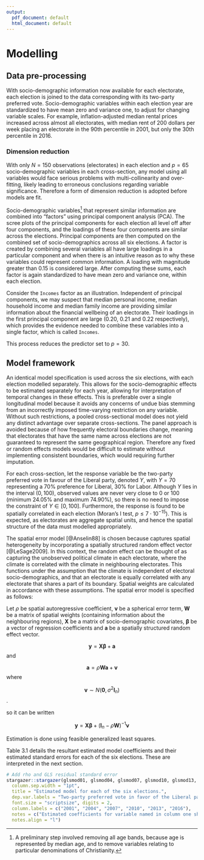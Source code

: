 ```yaml
---
output:
  pdf_document: default
  html_document: default
---
```

# Modelling {#modelling}

## Data pre-processing
With socio-demographic information now available for each electorate, each election is joined to the data  corresponding with its two-party preferred vote. Socio-demographic variables within each election year are standardized to have mean zero and variance one, to adjust for changing variable scales. For example, inflation-adjusted median rental prices increased across almost all electorates, with median rent of 200 dollars per week placing an electorate in the 90th percentile in 2001, but only the 30th percentile in 2016.

### Dimension reduction
With only $N = 150$ observations (electorates) in each election and $p = 65$ socio-demographic variables in each cross-section, any model using all variables would face serious problems with multi-collinearity and over-fitting, likely leading to erroneous conclusions regarding variable significance. Therefore a form of dimension reduction is adopted before models are fit. 

Socio-demographic variables[^2] that represent similar information are combined into "factors" using principal component analysis (PCA). The scree plots of the principal components for each election all level off after four components, and the loadings of these four components are similar across the elections. Principal components are then computed on the combined set of socio-demographics across all six elections. A factor is created by combining several variables all have large loadings in a particular component and when there is an intuitive reason as to why these variables could represent common information. A loading with magnitude greater than 0.15 is considered large. After computing these sums, each factor is again standardized to have mean zero and variance one, within each election. 

Consider the `Incomes` factor as an illustration. Independent of principal components, we may suspect that median personal income, median household income and median family income are providing similar information about the financial wellbeing of an electorate. Their loadings in the first principal component are large (0.20, 0.21 and 0.22 respectively), which provides the evidence needed to combine these variables into a single factor, which is called `Incomes`.

This process reduces the predictor set to $p = 30$.

[^2]: A preliminary step involved removing all age bands, because age is represented by median age, and to remove variables relating to particular denominations of Christianity.

## Model framework
An identical model specification is used across the six elections, with each election modelled separately. This allows for the socio-demographic effects to be estimated separately for each year, allowing for interpretation of temporal changes in these effects. This is preferable over a single longitudinal model because it avoids any concerns of undue bias stemming from an incorrectly imposed time-varying restriction on any variable. Without such restrictions, a pooled cross-sectional model does not yield any distinct advantage over separate cross-sections. The panel approach is avoided because of how frequently electoral boundaries change, meaning that electorates that have the same name across elections are not guaranteed to represent the same geographical region. Therefore any fixed or random effects models would be difficult to estimate without implementing consistent boundaries, which would requiring further imputation. 

For each cross-section, let the response variable be the two-party preferred vote in favour of the Liberal party, denoted $Y$, with $Y = 70$ representing a 70% preference for Liberal, 30% for Labor. Although $Y$ lies in the interval $(0,100)$, observed values are never very close to 0 or 100 (minimum $24.05 \%$ and maximum $74.90 \%$), so there is no need to impose the constraint of $Y \in [0,100]$. Furthermore, the response is found to be spatially correlated in each election (Moran's I test, $p \le 7\cdot10^{-15}$). This is expected, as electorates are aggregate spatial units, and hence the spatial structure of the data must modelled appropriately. 

The spatial error model [@Anselin88] is chosen because captures spatial heterogeneity by incorporating a spatially structured random effect vector [@LeSage2009]. In this context, the random effect can be thought of as capturing the unobserved political climate in each electorate, where the climate is correlated with the climate in neighbouring electorates. This functions under the assumption that the climate is independent of electoral socio-demographics, and that an electorate is equally correlated with any electorate that shares a part of its boundary. Spatial weights are calculated in accordance with these assumptions. The spatial error model is specified as follows:

Let $\rho$ be spatial autoregressive coefficient, $\boldsymbol v$ be a spherical error term, ${\boldsymbol W}$ be a matrix of spatial weights (containing information about the neighbouring regions), $\boldsymbol X$ be a matrix of socio-demographic covariates, $\boldsymbol \beta$ be a vector of regression coefficients and $\boldsymbol a$ be a spatially structured random effect vector.

$${\boldsymbol y} = {\boldsymbol X} {\boldsymbol \beta} + {\boldsymbol a}$$
and

$${\boldsymbol a} = \rho {\boldsymbol W} {\boldsymbol a} + {\boldsymbol v}$$
where 

$${\boldsymbol v} \sim N({\boldsymbol 0}, \sigma^2 {\boldsymbol I_n})$$.

so it can be written

$${\boldsymbol y} = {\boldsymbol X} {\boldsymbol \beta} + ({\boldsymbol I}_n-\rho {\boldsymbol W})^{-1}{\boldsymbol v}$$

Estimation is done using feasible generalized least squares.

Table 3.1 details the resultant estimated model coefficients and their estimated standard errors for each of the six elections. These are interpreted in the next section.

```r
# Add rho and GLS residual standard error
stargazer::stargazer(glsmod01, glsmod04, glsmod07, glsmod10, glsmod13, glsmod16, header = FALSE, 
  column.sep.width = "1pt", 
  title = "Estimated model for each of the six elections.",
  dep.var.labels = "Two-party preferred vote in favor of the Liberal party", 
  font.size = "scriptsize", digits = 2, 
  column.labels = c("2001", "2004", "2007", "2010", "2013", "2016"),
  notes = c("Estimated coefficients for variable named in column one shown for", "election year indicated by column heading, with estimated standard", "deviation for each coefficient shown below in parenthesis. Overall", "summary measures for each regression equation are provided in the", "bottom panel."),
  notes.align = "l")
```


\begin{table}[!htbp] \centering 
  \caption{Estimated model for each of the six elections.} 
  \label{} 
\scriptsize 
\begin{tabular}{@{\extracolsep{1pt}}lcccccc} 
\\[-1.8ex]\hline 
\hline \\[-1.8ex] 
 & \multicolumn{6}{c}{\textit{Dependent variable:}} \\ 
\cline{2-7} 
\\[-1.8ex] & \multicolumn{6}{c}{Two-party preferred vote in favor of the Liberal party} \\ 
 & 2001 & 2004 & 2007 & 2010 & 2013 & 2016 \\ 
\\[-1.8ex] & (1) & (2) & (3) & (4) & (5) & (6)\\ 
\hline \\[-1.8ex] 
 $\rho$ & 0.44$^{***}$ & 0.15$^{*}$ & $-$0.04 & 0.15 & 0.29 & 0.48$^{***}$ \\ 
  & (0.15) & (0.17) & (0.19) & (0.17) & (0.16) & (0.16) \\ 
  & & & & & & \\ 
 AusCitizen & $-$2.77 & $-$2.83 & 0.67 & 1.00 & $-$0.87 & $-$1.53 \\ 
  & (2.51) & (2.63) & (2.57) & (2.93) & (2.90) & (2.95) \\ 
  & & & & & & \\ 
 Born\_Asia & 2.63 & 0.74 & $-$1.37 & $-$7.58$^{***}$ & $-$2.56 & $-$2.13 \\ 
  & (3.03) & (2.55) & (1.96) & (2.68) & (2.58) & (2.20) \\ 
  & & & & & & \\ 
 Born\_MidEast & 1.92 & 3.22$^{*}$ & 2.92$^{*}$ & 1.79 & 1.70 & $-$0.82 \\ 
  & (1.53) & (1.78) & (1.51) & (1.54) & (1.54) & (1.56) \\ 
  & & & & & & \\ 
 Born\_SE\_Europe & 1.02 & 0.04 & $-$0.20 & $-$1.72 & $-$1.25 & $-$1.63 \\ 
  & (2.34) & (2.05) & (1.17) & (1.34) & (1.15) & (0.99) \\ 
  & & & & & & \\ 
 Born\_UK & $-$0.49 & $-$0.87 & 0.29 & $-$0.29 & $-$0.35 & $-$1.37 \\ 
  & (1.04) & (0.90) & (0.80) & (1.05) & (1.00) & (0.98) \\ 
  & & & & & & \\ 
 BornElsewhere & $-$1.08 & $-$0.51 & 5.01 & 9.78$^{**}$ & 4.04 & 1.74 \\ 
  & (3.40) & (3.67) & (3.59) & (4.47) & (4.46) & (4.52) \\ 
  & & & & & & \\ 
 Buddhism & 1.50 & 2.84$^{*}$ & 0.90 & 2.41$^{*}$ & 1.09 & 1.51 \\ 
  & (1.94) & (1.61) & (1.25) & (1.40) & (1.25) & (1.24) \\ 
  & & & & & & \\ 
 Christianity & 0.53 & 3.44 & $-$1.93 & $-$0.60 & 3.08 & 5.17$^{**}$ \\ 
  & (4.58) & (4.19) & (3.45) & (3.44) & (2.79) & (2.52) \\ 
  & & & & & & \\ 
 CurrentlyStudying & $-$1.14 & 1.69 & 4.03$^{***}$ & 3.28$^{***}$ & 1.73 & $-$0.09 \\ 
  & (1.01) & (1.09) & (1.12) & (1.21) & (1.17) & (1.13) \\ 
  & & & & & & \\ 
 DeFacto & $-$6.42$^{***}$ & $-$5.04$^{**}$ & $-$6.55$^{***}$ & $-$8.60$^{***}$ & $-$9.73$^{***}$ & $-$11.02$^{***}$ \\ 
  & (1.69) & (2.00) & (1.90) & (2.57) & (2.62) & (2.55) \\ 
  & & & & & & \\ 
 DiffAddress & 3.86$^{***}$ & 4.63$^{***}$ & 3.40$^{***}$ & 4.72$^{***}$ & 5.02$^{***}$ & 6.93$^{***}$ \\ 
  & (0.95) & (1.03) & (0.88) & (1.60) & (1.71) & (1.50) \\ 
  & & & & & & \\ 
 Distributive & 1.67 & 2.75$^{**}$ & 2.25$^{**}$ & 2.88$^{**}$ & 2.76$^{**}$ & 1.65 \\ 
  & (1.08) & (1.13) & (1.02) & (1.30) & (1.25) & (1.17) \\ 
  & & & & & & \\ 
 Education & 0.62 & 1.94 & $-$0.77 & $-$1.82 & $-$0.90 & $-$3.04 \\ 
  & (2.23) & (2.86) & (2.89) & (3.35) & (3.04) & (2.99) \\ 
  & & & & & & \\ 
 Extractive & 4.69$^{***}$ & 5.31$^{***}$ & 5.81$^{***}$ & 6.97$^{***}$ & 6.09$^{***}$ & 6.81$^{***}$ \\ 
  & (1.36) & (1.23) & (1.16) & (1.48) & (1.42) & (1.31) \\ 
  & & & & & & \\ 
 FamHouseSize & $-$2.94 & $-$5.11$^{*}$ & $-$9.67$^{***}$ & $-$8.22$^{**}$ & $-$6.16$^{*}$ & $-$4.35 \\ 
  & (2.27) & (2.78) & (2.66) & (3.28) & (3.15) & (2.86) \\ 
  & & & & & & \\ 
 Incomes & 2.99$^{*}$ & 2.95 & 4.36$^{*}$ & 2.73 & 4.19 & 8.46$^{***}$ \\ 
  & (1.76) & (2.60) & (2.56) & (3.06) & (2.68) & (2.57) \\ 
  & & & & & & \\ 
 Indigenous & 3.97$^{***}$ & 5.62$^{***}$ & 6.81$^{***}$ & 5.90$^{***}$ & 6.12$^{***}$ & 4.47$^{***}$ \\ 
  & (1.26) & (1.35) & (1.17) & (1.49) & (1.49) & (1.38) \\ 
  & & & & & & \\ 
 Islam & 0.15 & 0.61 & $-$1.21 & $-$1.04 & 1.20 & 2.64 \\ 
  & (2.03) & (2.00) & (1.80) & (1.94) & (1.71) & (1.72) \\ 
  & & & & & & \\ 
 Judaism & 1.02 & 1.74 & 0.01 & 0.46 & 1.60$^{*}$ & 1.96$^{***}$ \\ 
  & (1.38) & (1.26) & (1.00) & (1.05) & (0.85) & (0.71) \\ 
  & & & & & & \\ 
 ManagerAdminClericalSales & 2.10$^{***}$ & 3.28$^{***}$ & 5.21$^{***}$ & 4.32$^{***}$ & 3.99$^{***}$ & 4.62$^{***}$ \\ 
  & (0.70) & (0.85) & (0.78) & (1.00) & (0.99) & (1.03) \\ 
  & & & & & & \\ 
 Married & 2.27 & 5.50$^{**}$ & 5.06$^{*}$ & 5.07$^{*}$ & 1.46 & $-$1.39 \\ 
  & (2.26) & (2.79) & (2.59) & (2.91) & (2.71) & (2.64) \\ 
  & & & & & & \\ 
 MedianAge & 1.54 & 3.73$^{**}$ & 1.86 & 2.08 & 2.28 & 2.94$^{*}$ \\ 
  & (1.30) & (1.55) & (1.65) & (2.08) & (1.88) & (1.63) \\ 
  & & & & & & \\ 
 NoReligion & 1.06 & 3.43 & $-$0.31 & 0.25 & 3.53 & 5.76$^{**}$ \\ 
  & (3.85) & (3.45) & (2.90) & (2.98) & (2.58) & (2.59) \\ 
  & & & & & & \\ 
 OneParent\_House & $-$1.00 & 1.37 & 1.66 & 0.22 & 0.11 & $-$0.85 \\ 
  & (1.34) & (1.49) & (1.38) & (1.61) & (1.46) & (1.39) \\ 
  & & & & & & \\ 
 OtherLanguageHome & $-$10.40$^{**}$ & $-$6.76 & $-$6.02 & $-$4.37 & $-$4.69 & 1.27 \\ 
  & (4.97) & (5.61) & (4.44) & (5.70) & (5.50) & (4.95) \\ 
  & & & & & & \\ 
 PropertyOwned & $-$0.76 & $-$0.92 & 0.78 & $-$1.17 & 0.68 & 1.76 \\ 
  & (1.19) & (1.21) & (1.09) & (1.49) & (1.43) & (1.38) \\ 
  & & & & & & \\ 
 RentLoanPrice & $-$0.31 & $-$1.54 & $-$0.54 & 2.12 & 1.01 & $-$0.70 \\ 
  & (1.50) & (1.68) & (1.48) & (1.96) & (1.96) & (2.02) \\ 
  & & & & & & \\ 
 SocialServ & 2.42$^{*}$ & 1.89 & 1.77 & 1.91 & 0.94 & 2.90$^{***}$ \\ 
  & (1.27) & (1.27) & (1.14) & (1.35) & (1.22) & (1.10) \\ 
  & & & & & & \\ 
 Transformative & 2.99$^{**}$ & 5.74$^{***}$ & 5.20$^{***}$ & 3.28$^{*}$ & 3.74$^{**}$ & 4.75$^{***}$ \\ 
  & (1.41) & (1.59) & (1.47) & (1.74) & (1.57) & (1.41) \\ 
  & & & & & & \\ 
 Unemployment & $-$3.00$^{**}$ & $-$5.09$^{***}$ & $-$2.88$^{**}$ & $-$2.42 & $-$1.22 & 0.36 \\ 
  & (1.28) & (1.51) & (1.41) & (1.73) & (1.54) & (1.42) \\ 
  & & & & & & \\ 
 Constant & 50.78$^{***}$ & 52.63$^{***}$ & 47.32$^{***}$ & 49.92$^{***}$ & 53.48$^{***}$ & 50.45$^{***}$ \\ 
  & (0.67) & (0.45) & (0.35) & (0.51) & (0.56) & (0.74) \\ 
  & & & & & & \\ 
\hline \\[-1.8ex] 
Observations & 150 & 150 & 150 & 150 & 150 & 150 \\ 
Residual Standard Error (GLS) & 4.55 & 4.69 & 4.44 & 5.31 & 4.85 & 4.65 \\ 
Log Likelihood & $-$398.33 & $-$403.34 & $-$398.73 & $-$418.08 & $-$405.41 & $-$399.52 \\ 
Akaike Inf. Crit. & 860.67 & 870.68 & 861.46 & 900.16 & 874.83 & 863.03 \\ 
Bayesian Inf. Crit. & 949.60 & 959.61 & 950.40 & 989.10 & 963.76 & 951.96 \\ 
\hline 
\hline \\[-1.8ex] 
\textit{Note:}  & \multicolumn{6}{l}{$^{*}$p$<$0.1; $^{**}$p$<$0.05; $^{***}$p$<$0.01} \\ 
 & \multicolumn{6}{l}{Estimated coefficients for variable named in column one shown for} \\ 
 & \multicolumn{6}{l}{election year indicated by column heading, with estimated standard} \\ 
 & \multicolumn{6}{l}{deviation for each coefficient shown below in parenthesis. Overall} \\ 
 & \multicolumn{6}{l}{summary measures for each regression equation are provided in the} \\ 
 & \multicolumn{6}{l}{bottom panel.} \\ 
\end{tabular} 
\end{table} 